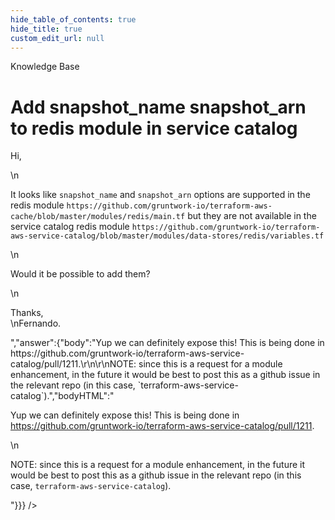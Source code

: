 ```yaml
---
hide_table_of_contents: true
hide_title: true
custom_edit_url: null
---
```



<head>
  <link rel="canonical" href="https://github.com/gruntwork-io/knowledge-base/discussions/185" />
</head>

<CenterLayout>
<span className="searchCategory">Knowledge Base</span>
<h1>Add snapshot_name snapshot_arn to redis module in service catalog</h1>
<GitHub discussion={{"id":"D_kwDOF8slf84AOweq","number":185,"author":{"login":"fsanzdev"},"title":"Add snapshot_name snapshot_arn to redis module in service catalog","body":"Hi, \r\n\r\nIt looks like `snapshot_name` and `snapshot_arn` options are supported in the redis module `https://github.com/gruntwork-io/terraform-aws-cache/blob/master/modules/redis/main.tf` but they are not available in the service catalog redis module `https://github.com/gruntwork-io/terraform-aws-service-catalog/blob/master/modules/data-stores/redis/variables.tf` \r\n\r\nWould it be possible to add them?\r\n\r\nThanks,\r\nFernando.","bodyHTML":"<p dir=\"auto\">Hi,</p>\n<p dir=\"auto\">It looks like <code class=\"notranslate\">snapshot_name</code> and <code class=\"notranslate\">snapshot_arn</code> options are supported in the redis module <code class=\"notranslate\">https://github.com/gruntwork-io/terraform-aws-cache/blob/master/modules/redis/main.tf</code> but they are not available in the service catalog redis module <code class=\"notranslate\">https://github.com/gruntwork-io/terraform-aws-service-catalog/blob/master/modules/data-stores/redis/variables.tf</code></p>\n<p dir=\"auto\">Would it be possible to add them?</p>\n<p dir=\"auto\">Thanks,<br>\nFernando.</p>","answer":{"body":"Yup we can definitely expose this! This is being done in https://github.com/gruntwork-io/terraform-aws-service-catalog/pull/1211.\r\n\r\nNOTE: since this is a request for a module enhancement, in the future it would be best to post this as a github issue in the relevant repo (in this case, `terraform-aws-service-catalog`).","bodyHTML":"<p dir=\"auto\">Yup we can definitely expose this! This is being done in <a href=\"https://github.com/gruntwork-io/terraform-aws-service-catalog/pull/1211\">https://github.com/gruntwork-io/terraform-aws-service-catalog/pull/1211</a>.</p>\n<p dir=\"auto\">NOTE: since this is a request for a module enhancement, in the future it would be best to post this as a github issue in the relevant repo (in this case, <code class=\"notranslate\">terraform-aws-service-catalog</code>).</p>"}}} />

</CenterLayout>
  

<!-- ##DOCS-SOURCER-START
{
  "sourcePlugin": "github-discussions",
  "hash": "703f6209e03fa5af546121f343197b52"
}
##DOCS-SOURCER-END -->
